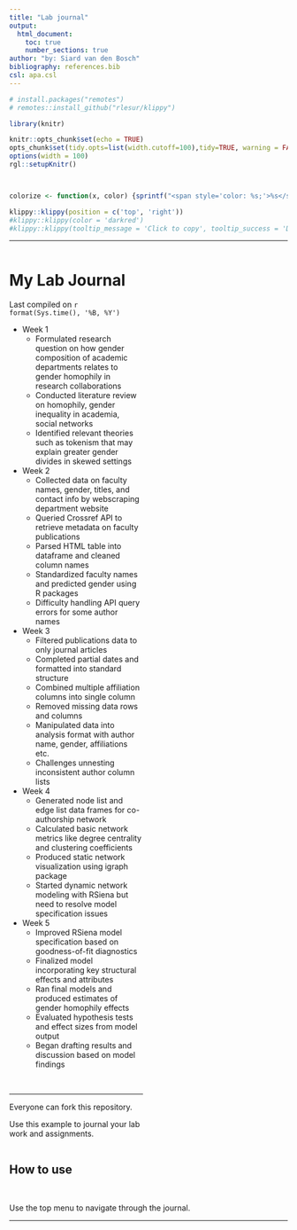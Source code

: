```yaml
---
title: "Lab journal"
output:
  html_document:
    toc: true
    number_sections: true
author: "by: Siard van den Bosch"
bibliography: references.bib
csl: apa.csl
---
```



```r
# install.packages("remotes")
# remotes::install_github("rlesur/klippy")
```

```r
library(knitr)

knitr::opts_chunk$set(echo = TRUE)
opts_chunk$set(tidy.opts=list(width.cutoff=100),tidy=TRUE, warning = FALSE, message = FALSE,comment = "#>", cache=TRUE, class.source=c("Research question"), class.output=c("test2"))
options(width = 100)
rgl::setupKnitr()



colorize <- function(x, color) {sprintf("<span style='color: %s;'>%s</span>", color, x) }

```

```r
klippy::klippy(position = c('top', 'right'))
#klippy::klippy(color = 'darkred')
#klippy::klippy(tooltip_message = 'Click to copy', tooltip_success = 'Done')
```




----

:::::::::::::: {.columns}
::: {.column width="50%"}

# My Lab Journal
Last compiled on `r format(Sys.time(), '%B, %Y')`


- Week 1 
  - Formulated research question on how gender composition of academic departments relates to gender homophily in research collaborations
  - Conducted literature review on homophily, gender inequality in academia, social networks
  - Identified relevant theories such as tokenism that may explain greater gender divides in skewed settings

- Week 2
  - Collected data on faculty names, gender, titles, and contact info by webscraping department website  
  - Queried Crossref API to retrieve metadata on faculty publications
  - Parsed HTML table into dataframe and cleaned column names
  - Standardized faculty names and predicted gender using R packages
  - Difficulty handling API query errors for some author names
  
- Week 3
  - Filtered publications data to only journal articles
  - Completed partial dates and formatted into standard structure
  - Combined multiple affiliation columns into single column
  - Removed missing data rows and columns
  - Manipulated data into analysis format with author name, gender, affiliations etc. 
  - Challenges unnesting inconsistent author column lists
  
- Week 4
  - Generated node list and edge list data frames for co-authorship network
  - Calculated basic network metrics like degree centrality and clustering coefficients
  - Produced static network visualization using igraph package
  - Started dynamic network modeling with RSiena but need to resolve model specification issues
  
- Week 5 
  - Improved RSiena model specification based on goodness-of-fit diagnostics
  - Finalized model incorporating key structural effects and attributes
  - Ran final models and produced estimates of gender homophily effects
  - Evaluated hypothesis tests and effect sizes from model output
  - Began drafting results and discussion based on model findings

<br>

----


Everyone can fork this repository.

Use this example to journal your lab work and assignments.


:::
::: {.column width="50%"}




:::
::::::::::::::



## How to use

<br>

Use the top menu to navigate through the journal.


----






